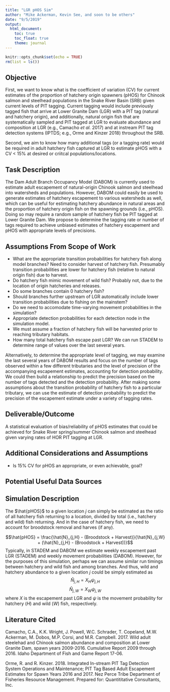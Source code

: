 ```yaml
---
title: "LGR pHOS Sim"
author: "Mike Ackerman, Kevin See, and soon to be others"
date: "9/5/2019"
output: 
  html_document:
    toc: true
    toc_float: true
    theme: journal
---
```


```r
knitr::opts_chunk$set(echo = TRUE)
rm(list = ls())
```

## Objective

First, we want to know what is the coefficient of variation (CV) for current estimates of the proportion of hatchery origin spawners (pHOS) for Chinook salmon and steelhead populations in the Snake River Basin (SRB) given current levels of PIT tagging. Current tagging would include previously tagged fish that arrive at Lower Granite Dam (LGR) with a PIT tag (natural and hatchery origin), and additionally, natural origin fish that are systematically sampled and PIT tagged at LGR to evaluate abundance and composition at LGR (e.g., Camacho *et al.* 2017) and at instream PIT tag detection systems (IPTDS; e.g., Orme and Kinzer 2018) throughout the SRB.

Second, we aim to know how many additional tags (or a tagging rate) would be required in adult hatchery fish captured at LGR to estimate pHOS with a CV < 15% at desired or criitcal populations/locations.

## Task Description

The Dam Adult Branch Occupancy Model (DABOM) is currently used to estimate adult escapement of natural-origin Chinook salmon and steelhead into watersheds and populations. However, DABOM could easily be used to generate estimates of hatchery escapement to various watersheds as well, which can be useful for estimating hatchery abundance in natural areas and the proportion of hatchery origin fish on the spawning grounds (i.e., pHOS). Doing so may require a random sample of hatchery fish be PIT tagged at Lower Granite Dam. We propose to determine the tagging rate or number of tags required to achieve unbiased estimates of hatchery escapement and pHOS with appropriate levels of precisions.

## Assumptions From Scope of Work

* What are the appropriate transition probabilities for hatchery fish along model branches? Need to consider harvest of hatchery fish. Presumably transition probabilities are lower for hatchery fish (relative to natural origin fish) due to harvest.
* Do hatchery fish mimic movement of wild fish? Probably not, due to the location of origin hatcheries and releases.
* Do some branches contain 0 hatchery fish?
* Should branches further upstream of LGR automatically include lower transition probabilities due to fishing on the mainstem?
* Do we need to accomodate time-varying movement probabilities in the simulation?
* Appropriate detection probabilities for each detection node in the simulation model.
* We must assume a fraction of hatchery fish will be harvested prior to reaching tributary habitats.
* How many total hatchery fish escape past LGR? We can run STADEM to determine range of values over the last several years.

Alternatively, to determine the appropriate level of tagging, we may examine the last several years of DABOM results and focus on the number of tags observed within a few different tributaries and the level of precision of the accompanying escapement estimates, accounting for detection probability. We could then build a relationship to predict the precision based on the number of tags detected and the detection probability. After making some assumptions about the transition probability of hatchery fish to a particular tributary, we can use the estimate of detection probability to predict the precision of the escapement estimate under a variety of tagging rates.

## Deliverable/Outcome

A statistical evaluation of bias/reliability of pHOS estimates that could be achieved for Snake River spring/summer Chinook salmon and steelhead given varying rates of HOR PIT tagging at LGR.

## Additional Considerations and Assumptions

* Is 15% CV for pHOS an appropriate, or even achievable, goal?

## Potential Useful Data Sources

## Simulation Description

The $\hat{pHOS}$ to a given location $j$ can simply be estimated as the ratio of all hatchery fish returning to a location, divided by total (i.e., hatchery and wild) fish returning. And in the case of hatchery fish, we need to account for broodstock removal and harves (if any).

$$\hat{pHOS} = \frac{\hat{N}_{j,H} - (Broodstock + Harvest)}{\hat{N}_{j,W} + (\hat{N}_{j,H} - (Broodstock + Harvest))}$$
Typically, in STADEM and DABOM we estimate weekly escapement past LGR (STADEM) and weekly movement probabilities (DABOM). However, for the purposes of this simulation, perhaps we can assume similar run timings between hatchery and wild fish and among branches. And thus, wild and hatchery abundance to a given location $j$ could be simply estimated as
$$\hat{N}_{j,H} = X_H\psi_{j,H}$$
$$\hat{N}_{j,W} = X_W\psi_{j,W}$$
where $X$ is the escapement past LGR and $\psi$ is the movement probability for hatchery ($H$) and wild ($W$) fish, respectively.

## Literature Cited

Camacho, C.A., K.K. Wright, J. Powell, W.C. Schrader, T. Copeland, M.W. Ackerman, M. Dobos, M.P. Corsi, and M.R. Campbell. 2017. Wild adult steelehad and Chinook salmon abundance and composition at Lower Granite Dam, spawn years 2009-2016. Cumulative Report 2009 through 2016. Idaho Department of Fish and Game Report 17-06.

Orme, R. and R. Kinzer. 2018. Integrated In-stream PIT Tag Detection System Operations and Maintenance; PIT Tag Based Adult Escapement Estimates for Spawn Years 2016 and 2017. Nez Perce Tribe Department of Fisheries Resource Management. Prepared for: Quantititative Consultants, Inc.
